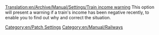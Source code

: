 [[Translation:en/Archive/Manual/Settings/Train income warning]]
This option will present a warning if a train's income has been negative recently, to enable you to find out why and correct the situation.
[[Category:en/Patch Settings]]
[[Category:en/Manual/Railways]]
{{en/Stub}}